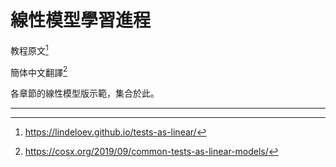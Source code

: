 # 線性模型學習進程 {.unnumbered}



教程原文[^V-1]

簡体中文翻譯[^V-2]


各章節的線性模型版示範，集合於此。



------------------------------------------------------------------------


[^V-1]: [https://lindeloev.github.io/tests-as-linear/](https://lindeloev.github.io/tests-as-linear/)

[^V-2]: [https://cosx.org/2019/09/common-tests-as-linear-models/](https://cosx.org/2019/09/common-tests-as-linear-models/)

